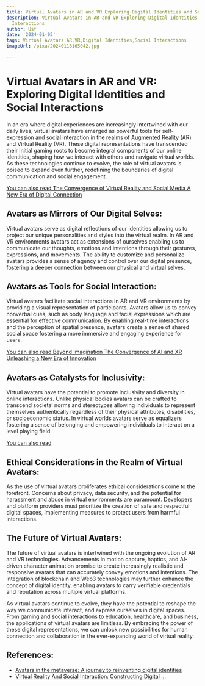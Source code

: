 ```yaml
---
title: Virtual Avatars in AR and VR Exploring Digital Identities and Social Interactions
description: Virtual Avatars in AR and VR Exploring Digital Identities and Social
  Interactions
author: Usf
date: '2024-01-05'
tags: Virtual Avatars,AR,VR,Digital Identities,Social Interactions
imageUrl: /pixa/20240118165042.jpg

---
```

# Virtual Avatars in  AR and VR: Exploring Digital Identities and Social Interactions

In an era where digital experiences are increasingly intertwined with our daily  lives, virtual  avatars have  emerged as powerful tools for self-expression and social  interaction in the  realms of Augmented Reality (AR) and Virtual Reality  (VR).  These digital  representations have transcended their initial gaming roots to become integral components of our online identities,  shaping  how  we interact with others and navigate virtual worlds. As these technologies continue to evolve, the role of virtual avatars is poised to expand even further, redefining the  boundaries of digital communication and social  engagement.

[You can also read The Convergence of Virtual Reality and Social Media A New Era  of Digital Connection](The%20Convergence%20of%20Virtual%20Reality%20and%20Social%20Media%20A%20New%20Era%20of%20Digital%20Connection)


##  Avatars as  Mirrors of  Our Digital Selves:

Virtual avatars serve as digital reflections  of our identities allowing us to project our unique personalities and styles into the virtual  realm. In AR and VR environments avatars act as extensions of ourselves enabling us to communicate our thoughts, emotions and intentions through  their gestures, expressions, and movements. The ability to customize and personalize avatars provides a sense of agency  and control over our digital presence, fostering a deeper connection between our physical and virtual selves.

## Avatars as Tools for Social Interaction:

Virtual avatars facilitate social interactions in AR  and VR environments by providing a visual representation of participants. Avatars allow us to convey  nonverbal cues, such as body language and facial expressions which are essential for effective communication. By  enabling real-time interactions and the perception  of spatial presence, avatars create a sense of shared social  space fostering a more immersive and engaging experience for users.

[You  can also read Beyond Imagination The Convergence of AI and XR  Unleashing a New Era of Innovation](Beyond%20Imagination%20The%20Convergence%20of%20AI%20and%20XR%20Unleashing%20a%20New%20Era%20of%20Innovation)


## Avatars as Catalysts for Inclusivity:

Virtual avatars have the  potential to promote  inclusivity and diversity  in online interactions. Unlike physical bodies avatars can be  crafted  to transcend societal norms and stereotypes allowing individuals to represent themselves authentically regardless of their physical attributes, disabilities, or socioeconomic status. In virtual worlds avatars serve as equalizers fostering  a sense of belonging and empowering individuals  to interact on a level playing field.

[You can also read ]()


## Ethical Considerations in the Realm of Virtual Avatars:

As the use of virtual avatars proliferates ethical considerations come  to  the forefront. Concerns about privacy, data security, and the  potential for harassment and abuse in  virtual environments are paramount. Developers and platform providers must prioritize the creation of safe and respectful digital spaces, implementing measures to protect users from harmful interactions.

## The Future of Virtual  Avatars:

The future  of virtual avatars is intertwined with the ongoing evolution  of AR and VR technologies. Advancements in motion capture, haptics, and AI-driven character animation promise to create increasingly realistic and responsive  avatars that can accurately convey  emotions  and intentions.  The integration of blockchain and Web3 technologies may further enhance the concept of digital identity, enabling avatars  to  carry verifiable credentials and reputation across multiple virtual platforms.

As virtual avatars continue to evolve, they have the potential to  reshape the way we  communicate interact, and express ourselves in digital spaces. From gaming and  social interactions to education,  healthcare, and business, the applications of virtual avatars  are limitless. By embracing the power of these digital representations, we can unlock new possibilities for human connection  and collaboration in the ever-expanding world of virtual reality.

## References:
- [Avatars in the metaverse: A journey to reinventing digital identities](https://www.linkedin.com/pulse/avatars-metaverse-journey-reinventing-digital-identities)
- [Virtual Reality And Social Interaction: Constructing Digital ...](https://drawandcode.com/learning-zone/virtual-reality-and-social-interaction-constructing-digital-communities/)
